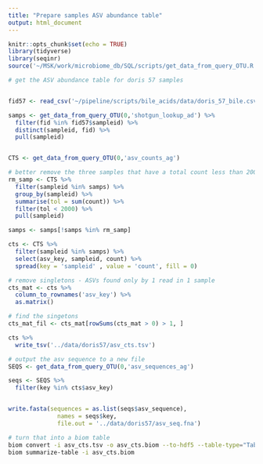 ```yaml
---
title: "Prepare samples ASV abundance table"
output: html_document
---
```


```r
knitr::opts_chunk$set(echo = TRUE)
library(tidyverse)
library(seqinr)
source('~/MSK/work/microbiome_db/SQL/scripts/get_data_from_query_OTU.R')
```

```r
# get the ASV abundance table for doris 57 samples


fid57 <- read_csv('~/pipeline/scripts/bile_acids/data/doris_57_bile.csv')

samps <- get_data_from_query_OTU(0,'shotgun_lookup_ad') %>% 
  filter(fid %in% fid57$sampleid) %>% 
  distinct(sampleid, fid) %>% 
  pull(sampleid)


CTS <- get_data_from_query_OTU(0,'asv_counts_ag')

# better remove the three samples that have a total count less than 2000
rm_samp <- CTS %>% 
  filter(sampleid %in% samps) %>% 
  group_by(sampleid) %>% 
  summarise(tol = sum(count)) %>% 
  filter(tol < 2000) %>% 
  pull(sampleid)

samps <- samps[!samps %in% rm_samp]

cts <- CTS %>% 
  filter(sampleid %in% samps) %>% 
  select(asv_key, sampleid, count) %>% 
  spread(key = 'sampleid' , value = 'count', fill = 0)
```


```r
# remove singletons - ASVs found only by 1 read in 1 sample
cts_mat <- cts %>% 
  column_to_rownames('asv_key') %>% 
  as.matrix()

# find the singetons
cts_mat_fil <- cts_mat[rowSums(cts_mat > 0) > 1, ]
```

```r
cts %>% 
  write_tsv('../data/doris57/asv_cts.tsv')

# output the asv sequence to a new file
SEQS <- get_data_from_query_OTU(0,'asv_sequences_ag')

seqs <- SEQS %>% 
  filter(key %in% cts$asv_key)


write.fasta(sequences = as.list(seqs$asv_sequence), 
              names = seqs$key,
              file.out = '../data/doris57/asv_seq.fna')
```

```bash
# turn that into a biom table
biom convert -i asv_cts.tsv -o asv_cts.biom --to-hdf5 --table-type="Table"
biom summarize-table -i asv_cts.biom
```



